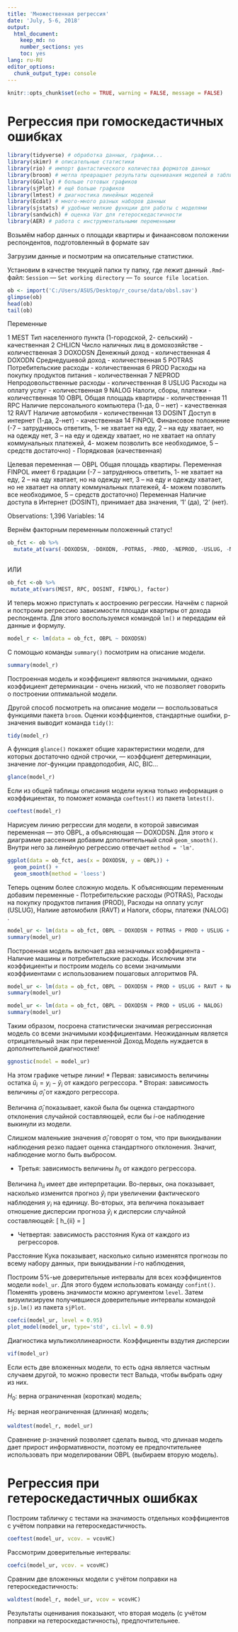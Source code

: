 ```yaml
---
title: 'Множественная регрессия'
date: 'July, 5-6, 2018'
output:
  html_document:
    keep_md: no
    number_sections: yes
    toc: yes
lang: ru-RU
editor_options:
  chunk_output_type: console
---
```


```r
knitr::opts_chunk$set(echo = TRUE, warning = FALSE, message = FALSE)
```
# Регрессия при гомоскедастичных ошибках

```r
library(tidyverse) # обработка данных, графики...
library(skimr) # описательные статистики
library(rio) # импорт фантастического количества форматов данных
library(broom) # метла превращает результаты оценивания моделей в таблички
library(GGally) # больше готовых графиков
library(sjPlot) # ещё больше графиков
library(lmtest) # диагностика линейных моделей
library(Ecdat) # много-много разных наборов данных
library(sjstats) # удобные мелкие функции для работы с моделями
library(sandwich) # оценка Var для гетероскедастичности
library(AER) # работа с инструментальными переменными
```

Возьмём набор данных о площади квартиры и финаансовом положении респондентов, подготовленный в формате sav

Загрузим данные и посмотрим на описательные статистики.

Установим в качестве текущей папки ту папку, где лежит данный `.Rmd`-файл:
`Session` — `Set working directory` — `To source file location`.


```r
ob <- import('C:/Users/ASUS/Desktop/r_course/data/obsl.sav')
glimpse(ob)
head(ob)
tail(ob)

```
Переменные
			
1	MEST	Тип населенного пункта (1-городской, 2- сельский) -	качественная
2	CHLICN	Число наличных лиц в домохозяйстве -	количественная
3	DOXODSN	Денежный доход	 - количественная
4	DOXODN	Среднедушевой доход	- количественная
5	POTRAS	Потребительские расходы	 - количественная
6	PROD	Расходы на покупку продуктов питания -	количественная
7	NEPROD	Непродовольственные расходы	 - количественная
8	USLUG	Расходы на оплату услуг	- количественная
9	NALOG	Налоги, сборы, платежи -	количественная
10	OBPL	Общая площадь квартиры	- количественная
11	RPC	Наличие персонального компьютера (1-да, 0 – нет) -	качественная
12	RAVT	Наличие автомобиля 	 - количественная
13	DOSINT	Доступ в интернет (1-да, 2-нет)	 - качественная
14	FINPOL	Финансовое положение  (-7 – затрудняюсь ответить, 1- не хватает на еду, 2 – на еду хватает, но на одежду нет, 3 – на еду и одежду хватает, но не хватает на оплату коммунальных платежей, 4- можем позволить все необходимое, 5 – средств достаточно)	- Порядковая (качественная)

Целевая переменная — OBPL	Общая площадь квартиры.
Переменная FINPOL имеет 6 градации (-7 – затрудняюсь ответить, 1- не хватает на еду, 2 – на еду хватает, но на одежду нет, 3 – на еду и одежду хватает, но не хватает на оплату коммунальных платежей, 4- можем позволить все необходимое, 5 – средств достаточно)
Переменная Наличие доступа в Интернет (DOSINT), принимает два значения, '1' (да), '2' (нет).

Observations: 1,396
Variables: 14

Вернём факторным переменным положенный статус!

```r
ob_fct <- ob %>%
  mutate_at(vars(-DOXODSN, -DOXODN, -POTRAS, -PROD, -NEPROD, -USLUG, -NALOG, -OBPL, -RAVT, -CHLICN), factor)
  
```

ИЛИ

```r
ob_fct <-ob %>%
 mutate_at(vars(MEST, RPC, DOSINT, FINPOL), factor)
```

И теперь можно приступать к аостроению регрессии.
Начнём с парной и построим регрессию зависимости площади квартиры от дохода респондента.
Для этого воспользуемся командой `lm()` и передадим ей данные и формулу.

```r
model_r <- lm(data = ob_fct, OBPL ~ DOXODSN)
```

С помощью команды `summary()` посмотрим на описание модели.

```r
summary(model_r)
```

Построенная модель и коэффициент являются значимыми, однако коэффициент детерминации - очень низкий, что не позволяет говорить о построении оптимальной модели.

Другой способ посмотреть на описание модели — воспользоваться функциями пакета `broom`.
Оценки коэффциентов, стандартные ошибки, p-значения выводит команда `tidy()`:

```r
tidy(model_r)
```


А функция `glance()` покажет общие характеристики модели, для которых достаточно одной строчки, — коэффциент детерминации, значение лог-функции правдоподобия, AIC, BIC...

```r
glance(model_r)

```
Если из общей таблицы описания модели нужна только информация о коэффициентах, то поможет команда `coeftest()` из пакета `lmtest()`.

```r
coeftest(model_r)
```

Нарисуем линию регрессии для модели, в которой зависимая переменная — это OBPL, а объясняющая — DOXODSN.
Для этого к диаграмме рассеяния добавим дополнительный слой `geom_smooth()`.
Внутри него за линейную регрессию отвечает `method = 'lm'`.

```r
ggplot(data = ob_fct, aes(x = DOXODSN, y = OBPL)) +
  geom_point() +
  geom_smooth(method = 'loess')
```



Теперь оценим более сложную модель.
К объясняющим переменным добавим переменные - Потребительские расходы (POTRAS), Расходы на покупку продуктов питания (PROD), Расходы на оплату услуг (USLUG), Налиие автомобиля (RAVT) и Налоги, сборы, платежи (NALOG) .

```r
model_ur <- lm(data = ob_fct, OBPL ~ DOXODSN + POTRAS + PROD + USLUG + RAVT + NALOG)
summary(model_ur)
```

Построенная модель включает два незначимых коэффициента - Наличие машины и потребительские расходы. Исключим эти коэффициенты и построим модель со всеми значимыми коэффииентами с использованием пошаговых алгоритмов РА.


```r
model_ur <- lm(data = ob_fct, OBPL ~ DOXODSN + PROD + USLUG + RAVT + NALOG)
summary(model_ur)
```

```r
model_ur <- lm(data = ob_fct, OBPL ~ DOXODSN + PROD + USLUG + NALOG)
summary(model_ur)
```
Таким образом, посроена статистически значимая регрессионная модель со всеми значимыми коэффициентами.
Неожиданным является отрицательный знак при переменной Доход.Модель нуждается в дополнительной диагностике!


```r
ggnostic(model = model_ur)
```

На этом графике четыре линии!
* Первая: зависимость величины остатка $\hat u_i = y_i - \hat y_i$ от каждого регрессора.
* Вторая: зависимость величины $\hat \sigma_i$ от каждого регрессора.

Величина $\hat \sigma_i$ показывает, какой была бы оценка стандартного отклонения случайной составляющей,
если бы $i$-ое наблюдение выкинули из модели.

Слишком маленькие значения $\hat \sigma_i$ говорят о том, что
при выкидывании наблюдения резко падает оценка стандартного отклонения. Значит, наблюдение могло быть выбросом.

* Третья: зависимость величины $h_{ii}$ от каждого регрессора.

Величина $h_{ii}$ имеет две интерпретации. Во-первых, она показывает, насколько изменится прогноз $\hat y_i$ при увеличении фактического наблюдения $y_i$ на единицу.
Во-вторых, эта величина показывает отношение дисперсии прогноза $\hat y_i$ к дисперсии случайной составляющей:
\[
h_{ii} = \frac{Var(\hat y_i)}{Var(u_i)}
\]

* Четвертая: зависимость расстояния Кука от каждого из регрессоров.

Расстояние Кука показывает, насколько сильно изменятся прогнозы по всему набору данных, при выкидывании $i$-го наблюдения,


Построим 5\%-ые доверительные интервалы для всех коэффициентов модели `model_ur`.
Для этого будем использовать команду `confint()`.
Поменять уровень значимости можно аргументом `level`.
Затем визуилизируем получившиеся доверительные интервалы командой `sjp.lm()` из пакета `sjPlot`.

```r
coefci(model_ur, level = 0.95)
plot_model(model_ur, type='std', ci.lvl = 0.9)
```

Диагностика мультиколлинеарности. Коэффициенты вздутия дисперсии
```r
vif(model_ur)
```

Если есть две вложенных модели, то есть одна является частным случаем другой,
то можно провести тест Вальда, чтобы выбрать одну из них.

$H_0$: верна ограниченная (короткая) модель;

$H_1$: верная неограниченная (длинная) модель;

```r
waldtest(model_r, model_ur)
```

Сравнение p-значений позволяет сделать вывод, что длинаая модель дает прирост информативности, поэтому ее предпочтительнее использовать при моделировании OBPL (выбираем вторую модель).

# Регрессия при гетероскедастичных ошибках

Построим табличку с тестами на значимость отдельных коэффициентов с учётом поправки на гетероскедастичность.

```r
coeftest(model_ur, vcov. = vcovHC)
```

Рассмотрим доверительные интервалы:

```r
coefci(model_ur, vcov. = vcovHC)
```


Сравним две вложенных модели с учётом поправки на гетероскедастичность:
```r
waldtest(model_r, model_ur, vcov = vcovHC)
```

Результаты оценивания показыают, что вторая модель (с учётом поправки на гетероскедастичность), предпочтительнее.